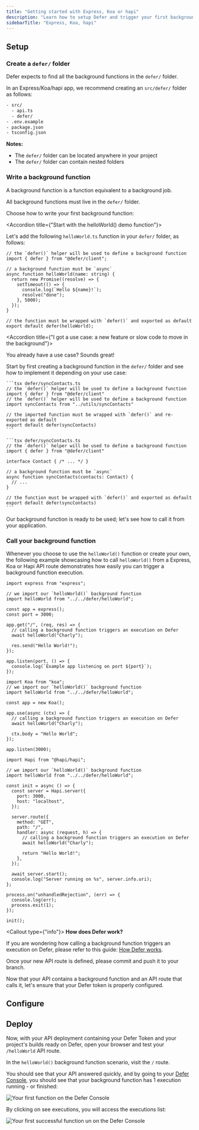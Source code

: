 ```yaml
---
title: "Getting started with Express, Koa or hapi"
description: "Learn how to setup Defer and trigger your first background function."
sidebarTitle: "Express, Koa, hapi"
---
```


## Setup

<Snippet file="install-defer-client.mdx" />

### Create a `defer/` folder

Defer expects to find all the background functions in the `defer/` folder.

In an Express/Koa/hapi app, we recommend creating an `src/defer/` folder as follows:

```txt
- src/
  - api.ts
  - defer/
- .env.example
- package.json
- tsconfig.json
```

<Info>

**Notes:**

- The `defer/` folder can be located anywhere in your project
- The `defer/` folder can contain nested folders

</Info>

### Write a background function

A background function is a function equivalent to a background job.

All background functions must live in the `defer/` folder.

Choose how to write your first background function:

<AccordionGroup>

<Accordion title={"Start with the helloWorld() demo function"}>

Let's add the following `helloWorld.ts` function in your `defer/` folder, as follows:

```tsx defer/helloWorld.ts
// the `defer()` helper will be used to define a background function
import { defer } from "@defer/client";

// a background function must be `async`
async function helloWorld(name: string) {
  return new Promise((resolve) => {
    setTimeout(() => {
      console.log(`Hello ${name}!`);
      resolve("done");
    }, 5000);
  });
}

// the function must be wrapped with `defer()` and exported as default
export default defer(helloWorld);
```

</Accordion>

<Accordion title={"I got a use case: a new feature or slow code to move in the background"}>

You already have a use case? Sounds great!

Start by first creating a background function in the `defer/` folder and see how to implement it depending on your use case:

<Tabs>

  <Tab title='Move existing slow code to a background function'>

    ```tsx defer/syncContacts.ts
    // the `defer()` helper will be used to define a background function
    import { defer } from "@defer/client"
    // the `defer()` helper will be used to define a background function
    import syncContacts from "../utils/syncContacts"

    // the imported function must be wrapped with `defer()` and re-exported as default
    export default defer(syncContacts)
    ```

  </Tab>

  <Tab title='Write a new feature, ex: syncContacts()'>

    ```tsx defer/syncContacts.ts
    // the `defer()` helper will be used to define a background function
    import { defer } from "@defer/client"

    interface Contact { /* ... */ }

    // a background function must be `async`
    async function syncContacts(contacts: Contact) {
      // ...
    }

    // the function must be wrapped with `defer()` and exported as default
    export default defer(syncContacts)
    ```

  </Tab>

</Tabs>

</Accordion>

</AccordionGroup>

Our background function is ready to be used; let's see how to call it from your application.

### Call your background function

Whenever you choose to use the `helloWorld()` function or create your own, the following example showcasing how to call `helloWorld()` from a Express, Koa or Hapi API route demonstrates how easily you can trigger a background function execution.

<Tabs>

<Tab title="Express">

```tsx src/api.ts
import express from "express";

// we import our `helloWorld()` background function
import helloWorld from "../../defer/helloWorld";

const app = express();
const port = 3000;

app.get("/", (req, res) => {
  // calling a background function triggers an execution on Defer
  await helloWorld("Charly");

  res.send("Hello World!");
});

app.listen(port, () => {
  console.log(`Example app listening on port ${port}`);
});
```

</Tab>

<Tab title="Koa">

```tsx src/api.ts
import Koa from "koa";
// we import our `helloWorld()` background function
import helloWorld from "../../defer/helloWorld";

const app = new Koa();

app.use(async (ctx) => {
  // calling a background function triggers an execution on Defer
  await helloWorld("Charly");

  ctx.body = "Hello World";
});

app.listen(3000);
```

</Tab>

<Tab title="hapi">

```tsx src/api.ts
import Hapi from "@hapi/hapi";

// we import our `helloWorld()` background function
import helloWorld from "../../defer/helloWorld";

const init = async () => {
  const server = Hapi.server({
    port: 3000,
    host: "localhost",
  });

  server.route({
    method: "GET",
    path: "/",
    handler: async (request, h) => {
      // calling a background function triggers an execution on Defer
      await helloWorld("Charly");

      return "Hello World!";
    },
  });

  await server.start();
  console.log("Server running on %s", server.info.uri);
};

process.on("unhandledRejection", (err) => {
  console.log(err);
  process.exit(1);
});

init();
```

</Tab>

</Tabs>

<Callout type={"info"}>
**How does Defer work?**

If you are wondering how calling a background function triggers an execution on Defer, please refer to this guide: [How Defer works](/get-started/concepts).

</Callout>

Once your new API route is defined, please commit and push it to your branch.

Now that your API contains a background function and an API route that calls it, let's ensure that your Defer token is properly configured.

## Configure

<Snippet file="setup-defer-app.mdx" />

<Snippet file="api-deployment-configuration.mdx" />

## Deploy

Now, with your API deployment containing your Defer Token and your project's builds ready on Defer, open your browser and test your `/helloWorld` API route.

In the `helloWorld()` background function scenario, visit the `/` route.

You should see that your API answered quickly, and by going to your [Defer Console](https://console.defer.run/), you should see that your background function has 1 execution running - or finished:

<Frame>
  <img
    src="/images/getting-started/functions-list.png"
    alt="Your first function on the Defer Console"
    width={800}
    height={900}
  />
</Frame>

By clicking on see executions, you will access the executions list:

<Frame>
  <img
    src="/images/getting-started/function-runs.png"
    alt="Your first successful function un on the Defer Console"
    width={800}
    height={900}
  />
</Frame>

<Snippet file="quickstarts-next-steps.mdx" />
